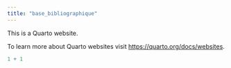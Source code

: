 ```yaml
---
title: "base_bibliographique"
---
```


This is a Quarto website.

To learn more about Quarto websites visit <https://quarto.org/docs/websites>.

```r
1 + 1
```
